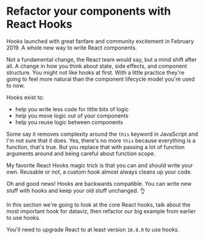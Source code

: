 # Refactor your components with React Hooks

Hooks launched with great fanfare and community excitement in February 2019. A
whole new way to write React components.

Not a fundamental change, the React team would say, but a mind shift after all.
A change in how you think about state, side effects, and component structure.
You might not like hooks at first. With a little practice they're going to feel
more natural than the component lifecycle model you're used to now.

Hooks exist to:

- help you write less code for little bits of logic
- help you move logic out of your components
- help you reuse logic between components

Some say it removes complexity around the `this` keyword in JavaScript and I'm
not sure that it does. Yes, there's no more `this` because everything is a
function, that's true. But you replace that with passing a lot of function
arguments around and being careful about function scope.

My favorite React Hooks magic trick is that you can and should write your own.
Reusable or not, a custom hook almost always cleans up your code.

Oh and good news! Hooks are backwards compatible. You can write new stuff with
hooks and keep your old stuff unchanged. 👌

In this section we're going to look at the core React hooks, talk about the
most important hook for dataviz, then refactor our big example from earlier to
use hooks.

You'll need to upgrade React to at least version `16.8.0` to use hooks.